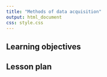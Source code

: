 ```yaml
---
title: "Methods of data acquisition"
output: html_document
css: style.css
---
```


## Learning objectives

## Lesson plan
